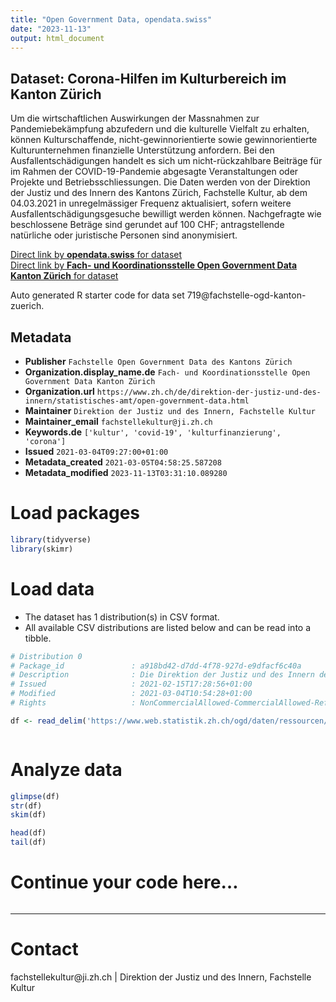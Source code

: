 ```yaml
---
title: "Open Government Data, opendata.swiss"
date: "2023-11-13"
output: html_document
---
```


## Dataset: Corona-Hilfen im Kulturbereich im Kanton Zürich

Um die wirtschaftlichen Auswirkungen der Massnahmen zur Pandemiebekämpfung abzufedern und die kulturelle Vielfalt zu erhalten, können Kulturschaffende, nicht-gewinnorientierte sowie gewinnorientierte Kulturunternehmen finanzielle Unterstützung anfordern. Bei den Ausfallentschädigungen handelt es sich um nicht-rückzahlbare Beiträge für im Rahmen der COVID-19-Pandemie abgesagte Veranstaltungen oder Projekte und Betriebsschliessungen. Die Daten werden von der Direktion der Justiz und des Innern des Kantons Zürich, Fachstelle Kultur, ab dem 04.03.2021 in unregelmässiger Frequenz aktualisiert, sofern weitere Ausfallentschädigungsgesuche bewilligt werden können. Nachgefragte wie beschlossene Beträge sind gerundet auf 100 CHF; antragstellende natürliche oder juristische Personen sind anonymisiert.

[Direct link by **opendata.swiss** for dataset](https://opendata.swiss/de/dataset/corona-hilfen-im-kulturbereich-im-kanton-zurich)<br>
[Direct link by **Fach- und Koordinationsstelle Open Government Data Kanton Zürich** for dataset](nan)

Auto generated R starter code for data set 719@fachstelle-ogd-kanton-zuerich.

## Metadata

- **Publisher** `Fachstelle Open Government Data des Kantons Zürich`
- **Organization.display_name.de** `Fach- und Koordinationsstelle Open Government Data Kanton Zürich`
- **Organization.url** `https://www.zh.ch/de/direktion-der-justiz-und-des-innern/statistisches-amt/open-government-data.html`
- **Maintainer** `Direktion der Justiz und des Innern, Fachstelle Kultur`
- **Maintainer_email** `fachstellekultur@ji.zh.ch`
- **Keywords.de** `['kultur', 'covid-19', 'kulturfinanzierung', 'corona']`
- **Issued** `2021-03-04T09:27:00+01:00`
- **Metadata_created** `2021-03-05T04:58:25.587208`
- **Metadata_modified** `2023-11-13T03:31:10.089280`


# Load packages

```r

library(tidyverse)
library(skimr)

```

# Load data

-   The dataset has 1 distribution(s) in CSV format.
-   All available CSV distributions are listed below and can be read into a tibble.

```r

# Distribution 0
# Package_id               : a918bd42-d7dd-4f78-927d-e9dfacf6c40a
# Description              : Die Direktion der Justiz und des Innern des Kantons Zürich, Fachstelle Kultur, veröffentlicht ab dem 04.03.2021 anonymisierte Daten zu den nachgefragten, beschlossenen und ausbezahlten Ausfallentschädigungen. Die Zeitreihe beginnt am 06.04.2020 mit dem ersten eingegangenen Gesuch. Spaltenüberschriften: 'Kategorie' = Antragstellende Kategorie ('Kulturschaffende', 'Kulturunternehmen gemeinnützig' oder 'Kulturunternehmen gewinnorientiert'); 'Sparte' = Kultursparte ('Bereichsübergreifend', 'Bildende Kunst', 'Design', 'Film', 'Kino', 'Klubs und Konzertlokale', 'Literatur', 'Museen', 'Musik' oder 'Tanz/Theater'); 'Nachgefragt' = Nachgefragter Betrag in CHF (gerundet auf 100 CHF); 'Beschluss' = Beschlossener Betrag in CHF (gerundet auf 100 CHF, 'NA' bei Ablehnung); 'Status' = Status des Antrags ('Ablehnung', 'Ausbezahlt' oder 'Saldo offen'); 'Eingangsdatum' = Datum des Eingangs des Gesuchs; 'Beschlussdatum' = Datum des Beschlusses über das Gesuch; 'ID' = anonymisierter Identifikator der antragstellenden natürlichen oder juristischen Person.
# Issued                   : 2021-02-15T17:28:56+01:00
# Modified                 : 2021-03-04T10:54:28+01:00
# Rights                   : NonCommercialAllowed-CommercialAllowed-ReferenceRequired

df <- read_delim('https://www.web.statistik.zh.ch/ogd/daten/ressourcen/KTZH_00000719_00001790.csv')



```

# Analyze data

```r

glimpse(df)
str(df)
skim(df)

head(df)
tail(df)

```

# Continue your code here...

```r

```

------------------------------------------------------------------------

# Contact

fachstellekultur@ji.zh.ch | Direktion der Justiz und des Innern, Fachstelle Kultur
